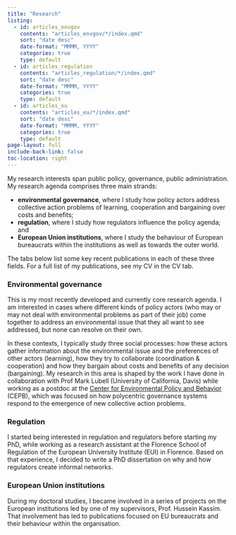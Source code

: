 ```yaml
---
title: "Research"
listing:
  - id: articles_envgov
    contents: "articles_envgov/*/index.qmd"
    sort: "date desc"
    date-format: "MMMM, YYYY"
    categories: true
    type: default
  - id: articles_regulation
    contents: "articles_regulation/*/index.qmd"
    sort: "date desc"
    date-format: "MMMM, YYYY"
    categories: true
    type: default
  - id: articles_eu
    contents: "articles_eu/*/index.qmd"
    sort: "date desc"
    date-format: "MMMM, YYYY"
    categories: true
    type: default
page-layout: full
include-back-link: false
toc-location: right
---
```


My research interests span public policy, governance, public administration. 
My research agenda comprises three main strands: 

* **environmental governance**, where I study how policy actors address collective action problems of learning, cooperation and bargaining over costs and benefits; 
* **regulation**, where I study how regulators influence the policy agenda; and 
* **European Union institutions**, where I study the behaviour of European bureaucrats within the institutions as well as towards the outer world. 

The tabs below list some key recent publications in each of these three fields. For a full list of my publications, see my CV in the CV tab. 


::: panel-tabset

### Environmental governance

This is my most recently developed and currently core research agenda. I am interested in cases where different kinds of policy actors (who may or may not deal with environmental problems as part of their job) come together to address an environmental issue that they all want to see addressed, but none can resolve on their own. 

In these contexts, I typically study three social processes: how these actors gather information about the environmental issue and the preferences of other actors (learning), how they try to collaborate (coordination & cooperation) and how they bargain about costs and benefits of any decision (bargaining). 
My research in this area is shaped by the work I have done in collaboration with Prof Mark Lubell (University of California, Davis) while working as a postdoc at the [Center for Environmental Policy and Behavior](https://environmentalpolicy.ucdavis.edu/) (CEPB), which was focused on how polycentric governance systems respond to the emergence of new collective action problems.


:::{#articles_envgov}
:::




### Regulation

I started being interested in regulation and regulators before starting my PhD, while working as a research assistant at the Florence School of Regulation of the European University Institute (EUI) in Florence. Based on that experience, I decided to write a PhD dissertation on why and how regulators create informal networks.

:::{#articles_regulation}
:::


### European Union institutions

During my doctoral studies, I became involved in a series of projects on the European institutions led by one of my supervisors, Prof. Hussein Kassim. That involvement has led to publications focused on EU bureaucrats and their behaviour within the organisation. 

:::{#articles_eu}
:::

:::

